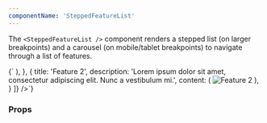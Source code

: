 ```yaml
---
componentName: 'SteppedFeatureList'
---
```


The `<SteppedFeatureList />` component renders a stepped list (on larger breakpoints) and a carousel (on mobile/tablet breakpoints) to navigate through
a list of features.

<LiveComponent>
{`<SteppedFeatureList
   features={[
    {
      title: 'Feature 1',
      description:
        'Lorem ipsum dolor sit amet, consectetur adipiscing elit. ',
      learnMoreLink: '/',
      content: (
         <img
          src="https://via.placeholder.com/600/000000/FFFFFF?text=Feature 1"
          alt="Feature 1"
        />
      ),
    },
    {
      title: 'Feature 2',
      description:
        'Lorem ipsum dolor sit amet, consectetur adipiscing elit. Nunc a vestibulum mi.',
      content: (
        <img
          src="https://via.placeholder.com/600/000000/FFFFFF?text=Feature 2"
          alt="Feature 2"
        />
      ),
    }
  ]}
/>`}
</LiveComponent>

<UsageDetails packageJson={packageJson} />

### Props

<PropsTable props={componentProps} />
